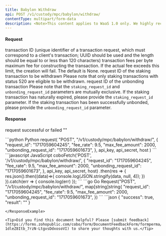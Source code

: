 ```yaml
---
title: Babylon Withdraw
api: POST /v1/custody/mpc/babylon/withdraw/
contentType: multipart/form-data
description: <Note>This content applies to WaaS 1.0 only. We highly recommend that you upgrade to [WaaS 2.0](/v2/guides/overview/introduction).</Note> This endpoint performs the withdraw operation for a given staking transaction.
---
```


#### Request
<ParamField body="request_id" type="String" required>transaction ID (unique identifier of a transaction request, which must correspond to a client's transaction; UUID should be used and the length should be equal to or less than 120 characters)</ParamField>
<ParamField body="fee_rate" type="Float" required>transaction fees per byte</ParamField>
<ParamField body="max_fee_amount" type="Int" >maximum fee for constructing the transaction. If the actual fee exceeds this limit, the creation will fail. The default is None.</ParamField>
<ParamField body="staking_request_id" type="String">request ID of the staking transaction to be withdrawn</ParamField>
<Tip>Please note that only staking transactions with status 520 are eligible to be withdrawn.</Tip>
<ParamField body="unbonding_request_id" type="String">request ID of the unbonding transaction</ParamField>
<Tip>Please note that the `staking_request_id` and `unbonding_request_id` parameters are mutually exclusive. If the staking transaction has naturally expired, please provide the `staking_request_id` parameter. If the staking transaction has been successfully unbonded, please provide the `unbonding_request_id` parameter.</Tip>

#### Response
<ResponseField name="success" type="bool">request successful or failed</ResponseField>
<ResponseField name="result" type="String">""</ResponseField>

<RequestExample>
```python Python
request(
    "POST",
    "/v1/custody/mpc/babylon/withdraw/",
    {
        "request_id": "1717059604245",
        "fee_rate": 9.5,
        "max_fee_amount": 2000,
        "unbonding_request_id": "1717059601673",
    },
    api_key, api_secret, host
)
```
```javascript JavaScript
coboFetch('POST', '/v1/custody/mpc/babylon/withdraw/', {
    "request_id": "1717059604245",
    "fee_rate": 9.5,
    "max_fee_amount": 2000,
    "unbonding_request_id": "1717059601673",
}, api_key, api_secret, host)
    .then(res => {
        res.json().then((data)=>{
            console.log(JSON.stringify(data, null, 4));
        })
    }).catch(err => {
        console.log(err)
    });
```
```go Go
Request("POST", "/v1/custody/mpc/babylon/withdraw/", map[string]string{
    "request_id": "1717059604245",
    "fee_rate": 9.5,
    "max_fee_amount": 2000,
    "unbonding_request_id": "1717059601673",
})
```
</RequestExample>

<ResponseExample>
```json
{
  "success": true,
  "result": ""
}

```
</ResponseExample>

<Tip>Did you find this document helpful? Please [submit feedback](https://forms.zohopublic.com/cobo/form/DocumentFeedbackForm/formperma/QvLOhxJv1_JMsJ-1dleZ8Itb_7rzN-LtgvsDdxosoVI) to share your thoughts with us.</Tip>
